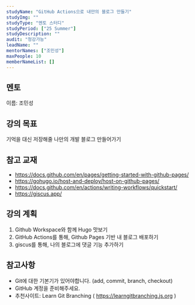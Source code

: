 ```yaml
---
studyName: "GitHub Actions으로 내만의 블로그 만들기"
studyImg: ""
studyType: "멘토 스터디"
studyPeriod: ["25 Summer"]
studyDescription: ""
audit: "청강가능"
leadName: ""
mentorNames: ["조민성"]
maxPeople: 10
memberNameList: []
---
```



## 멘토
이름: 조민성  

## 강의 목표
기억을 대신 저장해줄 나만의 개발 블로그 만들어가기

## 참고 교재
- https://docs.github.com/en/pages/getting-started-with-github-pages/
- https://gohugo.io/host-and-deploy/host-on-github-pages/
- https://docs.github.com/en/actions/writing-workflows/quickstart/
- https://giscus.app/

## 강의 계획
1. Github Workspace와 함께 Hugo 맛보기
2. GitHub Actions를 통해, Github Pages 기반 내 블로그 배포하기
3. giscus를 통해, 나의 블로그에 댓글 기능 추가하기


## 참고사항
- Git에 대한 기본기가 있어야합니다. (add, commit, branch, checkout)
- GitHub 계정을 준비해주세요.
- 추천사이트: Learn Git Branching ( https://learngitbranching.js.org )